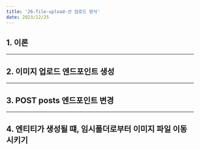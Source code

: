 ```yaml
---
title: '26-file-upload-선 업로드 방식'
date: 2023/12/25
---
```


## 1. 이론

---

## 2. 이미지 업로드 엔드포인트 생성

---

## 3. POST posts 엔드포인트 변경

---

## 4. 엔티티가 생성될 떄, 임시폴더로부터 이미지 파일 이동시키기
